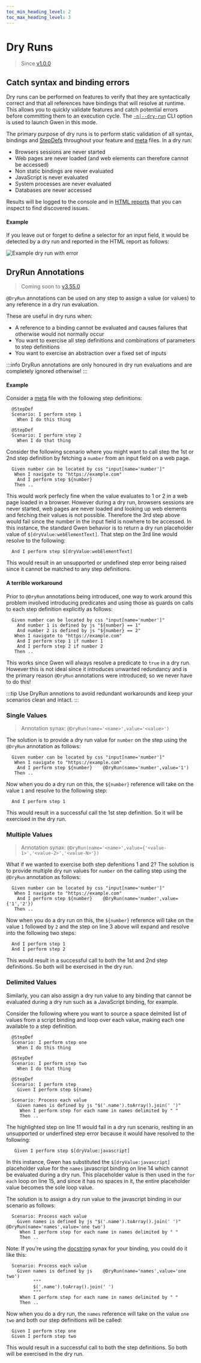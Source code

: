 ```yaml
--- 
toc_min_heading_level: 2
toc_max_heading_level: 3
---
```



# Dry Runs

> Since [v1.0.0](https://github.com/gwen-interpreter/gwen-web/releases/tag/v1.0.0)

## Catch syntax and binding errors

Dry runs can be performed on features to verify that they are syntactically correct and that all references have bindings that will resolve at runtime. This allows you to quickly validate features and catch potential errors before committing them to an execution cycle. The [`-n|--dry-run`](/docs/cli#gwen-cli-options-dry-run) CLI option is used to launch Gwen in this mode.

The primary purpose of dry runs is to perform static validation of all syntax, bindings and [StepDefs](/docs/meta#stepdefs) throughout your feature and [meta](/docs/meta) files. In a dry run:
- Browsers sessions are never started
- Web pages are never loaded (and web elements can therefore cannot be accessed)
- Non static bindings are never evaluated
- JavaScript is never evaluated
- System processes are never evaluated
- Databases are never accessed

Results will be logged to the console and in [HTML reports](/docs/reports/html) that you can inspect to find discovered issues.

#### Example 

If you leave out or forget to define a selector for an input field, it would be detected by a dry run and reported in the HTML report as follows:

![Example dry run with error](/img/reports/sample-html-dry-run-error.png)

## DryRun Annotations

> Coming soon to [v3.55.0](https://github.com/gwen-interpreter/gwen-web/releases/tag/v3.55.0)

`@DryRun` annotations can be used on any step to assign a value (or values) to any reference in a dry run evaluation.

These are useful in dry runs when: 
- A reference to a binding cannot be evaluated and causes failures that otherwise would not normally occur
- You want to exercise all step definitions and combinations of parameters to step definitions
- You want to exercise an abstraction over a fixed set of inputs

:::info
DryRun annotations are only honoured in dry run evaluations and are completely ignored otherwise!
:::

#### Example 

Consider a [meta](/docs/meta) file with the following step definitions:

```gherkin
  @StepDef
  Scenario: I perform step 1
    When I do this thing

  @StepDef
  Scenario: I perform step 2
    When I do that thing
```

Consider the following scenario where you might want to call step the 1st or 2nd step definition by fetching a `number` from an input field on a web page.

```gherkin {3}
  Given number can be located by css "input[name='number']"
   When I navigate to "https://example.com"
    And I perform step ${number}
   Then ..
```

This would work perfecly fine when the value evaluates to 1 or 2 in a web page loaded in a browser. However during a dry run, browsers sessions are never started, web pages are never loaded and looking up web elements and fetching their values is not possible. Therefore the 3rd step above would fail since the number in the input field is nowhere to be accessed. In this instance, the standard Gwen behavior is to return a dry run placeholder value of `$[dryValue:webElementText]`. That step on the 3rd line would resolve to the following:

```gherkin
  And I perform step $[dryValue:webElementText]
```

This would result in an unsupported or undefined step error being raised since it cannot be matched to any step definitions.

#### A terrible workaround

Prior to `@DryRun` annotations being introduced, one way to work around this problem involved introducing predicates and using those as guards on calls to each step definition explicitly as follows:

``` gherkin {2-3,5-6}
  Given number can be located by css "input[name='number']"
    And number 1 is defined by js "${number} == 1"
    And number 2 is defined by js "${number} == 2"
   When I navigate to "https://example.com"
    And I perform step 1 if number 1
    And I perform step 2 if number 2
   Then ..
```

This works since Gwen will always resolve a predicate to `true` in a dry run. However this is not ideal since it introduces unwanted redundancy and is the primary reason `@DryRun` annotations were introduced; so we never have to do this!

:::tip 
Use DryRun annotions to avoid redundant workarounds and keep your scenarios clean and intact.
:::


### Single Values

> Annotation synax: `@DryRun(name='<name>',value='<value>')`

The solution is to provide a dry run value for `number` on the step using the `@DryRun` annotation as follows:

```gherkin {3}
  Given number can be located by css "input[name='number']"
   When I navigate to "https://example.com"
    And I perform step ${number}    @DryRun(name='number',value='1')
   Then ..
```

Now when you do a dry run on this, the `${number}` reference will take on the value `1` and resolve to the following step:

```gherkin
  And I perform step 1
```

This would result in a successful call the 1st step definition. So it will be exercised in the dry run.

### Multiple Values

> Annotation synax: `@DryRun(name='<name>',value={'<value-1>','<value-2>','<value-N>'})`

What if we wanted to exercise both step defenitions 1 and 2? The solution is to provide multiple dry run values for `number` on the calling step using the `@DryRun` annotation as follows:

```gherkin {3} showLineNumbers
  Given number can be located by css "input[name='number']"
   When I navigate to "https://example.com"
    And I perform step ${number}    @DryRun(name='number',value={'1','2'})
   Then ..
```

Now when you do a dry run on this, the `${number}` reference will take on the value `1` followed by `2` and the step on line 3 above will expand and resolve into the following two steps:

```gherkin
  And I perform step 1
  And I perform step 2
```

This would result in a successful call to both the 1st and 2nd step definitions. So both will be exercised in the dry run.

### Delimited Values

Similarly, you can also assign a dry run value to any binding that cannot be evaluated during a dry run such as a JavaScript binding, for example.

Consider the following where you want to source a space delmited list of values from a script binding and loop over each value, making each one available to a step definition.

``` gherkin {11,14-15} showLineNumbers
  @StepDef
  Scenario: I perform step one
    When I do this thing
    
  @StepDef
  Scenario: I perform step two
    When I do that thing

  @StepDef
  Scenario: I perform step
    Given I perform step ${name}

  Scenario: Process each value
    Given names is defined by js "$('.name').toArray().join(' ')"
     When I perform step for each name in names delimited by " "
     Then ..
```

The highlighted step on line 11 would fail in a dry run scenario, reslting in an unsupported or underfined step error because it would have resolved to the following:

``` gherkin
   Given I perform step $[dryValue:javascript]
```

In this instance, Gwen has substituted the `$[dryValue:javascript]` placeholder value for the `names` javascript binding on line 14 which cannot be evaluated during a dry run. This placeholder value is then used in the `for each` loop on line 15, and since it has no spaces in it, the entire placeholder value becomes the sole loop value.

The solution is to assign a dry run value to the javascript binding in our scenario as follows:

``` gherkin {2}
  Scenario: Process each value
    Given names is defined by js "$('.name').toArray().join(' ')"    @DryRun(name='names',value='one two')
     When I perform step for each name in names delimited by " "
     Then ..
```

Note: If you're using the [docstring](/docs/advanced/doc-strings) synax for your binding, you could do it like this:

``` gherkin {2-5}
  Scenario: Process each value
    Given names is defined by js    @DryRun(name='names',value='one two')
          """
          $('.name').toArray().join(' ')
          """
     When I perform step for each name in names delimited by " "
     Then ..
```

Now when you do a dry run, the `names` reference will take on the value `one two` and both our step definitions will be called:

```gherkin
  Given I perform step one
  Given I perform step two
```

This would result in a successful call to both the step definitions. So both will be exercised in the dry run.
